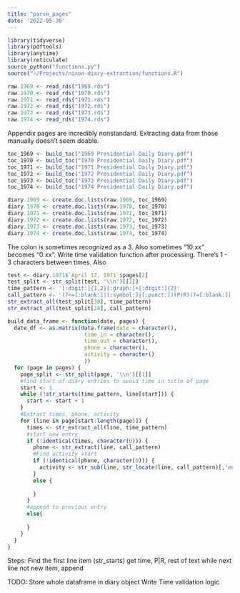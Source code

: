 ```yaml
---
title: "parse_pages"
date: '2022-05-30'
---
```


```r
library(tidyverse)
library(pdftools)
library(anytime)
library(reticulate)
source_python("functions.py")
source("~/Projects/nixon-diary-extraction/functions.R")
```

```r
raw.1969 <- read_rds("1969.rds")
raw.1970 <- read_rds("1970.rds")
raw.1971 <- read_rds("1971.rds")
raw.1972 <- read_rds("1972.rds")
raw.1973 <- read_rds("1973.rds")
raw.1974 <- read_rds("1974.rds")
```

Appendix pages are incredibly nonstandard. Extracting data from those manually doesn't seem doable.


```r
toc_1969 <- build_toc("1969 Presidential Daily Diary.pdf")
toc_1970 <- build_toc("1970 Presidential Daily Diary.pdf")
toc_1971 <- build_toc("1971 Presidential Daily Diary.pdf")
toc_1972 <- build_toc("1972 Presidential Daily Diary.pdf")
toc_1973 <- build_toc("1973 Presidential Daily Diary.pdf")
toc_1974 <- build_toc("1974 Presidential Daily Diary.pdf")
```


```r
diary.1969 <- create.doc.lists(raw.1969, toc_1969)
diary.1970 <- create.doc.lists(raw.1970, toc_1970)
diary.1971 <- create.doc.lists(raw.1971, toc_1971)
diary.1972 <- create.doc.lists(raw.1972, toc_1972)
diary.1973 <- create.doc.lists(raw.1973, toc_1973)
diary.1974 <- create.doc.lists(raw.1974, toc_1974)
```

The colon is sometimes recognized as a 3. Also sometimes "10:xx" becomes "0:xx". Write time validation function after processing. There's 1 - 3 characters between times. Also

```r
test <- diary.1971$`April 17, 1971`$pages[2]
test_split <- str_split(test, '\\n')[[1]]
time_pattern <- '[:digit:]{1,2}[:graph:]+[:digit:]{2}'
call_pattern <- '(?<=[:blank:]|[:symbol:]|[:punct:])(P|R)(?=[:blank:]|[:symbol:]|[:punct:])'
str_extract_all(test_split[38], time_pattern)
str_extract_all(test_split[24], call_pattern)
```



```r
build_data_frame <- function(date, pages) {
  date_df <- as.matrix(data.frame(date = character(),
                        time_in = character(),
                        time_out = character(),
                        phone = character(),
                        activity = character()
                        ))
  for (page in pages) {
    page_split <- str_split(page, '\\n')[[1]]
    #find start of diary entries to avoid time in title of page
    start <- 1
    while (!str_starts(time_pattern, line[start])) {
      start <- start + 1
    }
    #Extract times, phone, activity
    for (line in page[start:length(page)]) {
      times <- str_extract_all(line, time_pattern)
      #start new entry
      if (!identical(times, character(0))) {
        phone <- str_extract(line, call_pattern)
        #Find activity start
        if (!identical(phone, character(0))) {
          activity <- str_sub(line, str_locate(line, call_pattern)[,'end'] + 1)
        }
        else {
          
        }
      }
      #append to previous entry
      else{
        
      }
    }
  }
}
```

Steps:
Find the first line item (str_starts)
get time, P|R, rest of text
while next line not new item, append


TODO:
Store whole dataframe in diary object
Write Time validation logic 